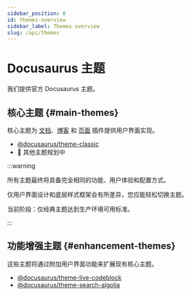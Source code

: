 ```yaml
---
sidebar_position: 0
id: themes-overview
sidebar_label: Themes overview
slug: /api/themes
---
```


# Docusaurus 主题

我们提供官方 Docusaurus 主题。

## 核心主题 {#main-themes}

核心主题为 [文档](../plugins/plugin-content-docs.mdx)、[博客](../plugins/plugin-content-blog.mdx) 和 [页面](../plugins/plugin-content-pages.mdx) 插件提供用户界面实现。

- [@docusaurus/theme-classic](./theme-classic.mdx)
- 🚧 其他主题规划中

:::warning

所有主题最终将具备完全相同的功能、用户体验和配置方式。

仅用户界面设计和底层样式框架会有所差异，您应能轻松切换主题。

当前阶段：仅经典主题达到生产环境可用标准。

:::

## 功能增强主题 {#enhancement-themes}

这些主题将通过附加用户界面功能来扩展现有核心主题。

- [@docusaurus/theme-live-codeblock](./theme-live-codeblock.mdx)
- [@docusaurus/theme-search-algolia](./theme-search-algolia.mdx)